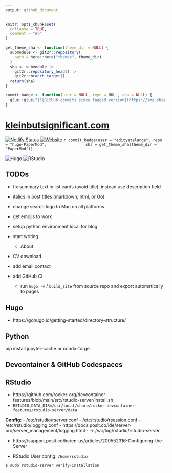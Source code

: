 ```yaml
---
output: github_document
---
```


<!-- README.md is generated from README.Rmd. Please edit that file -->

```r
knitr::opts_chunk$set(
  collapse = TRUE,
  comment = "#>"
)
```


```r
get_theme_sha <- function(theme_dir = NULL) {
  submodule <- git2r::repository(
    path = here::here("themes", theme_dir)
  )
  sha <- submodule |>
    git2r::repository_head() |>
    git2r::branch_target()
  return(sha)
}

commit_badge <- function(user = NULL, repo = NULL, sha = NULL) {
  glue::glue("[![GitHub commits since tagged version](https://img.shields.io/github/commits-since/{user}/{repo}/{sha}?style=flat&logo=github&label=Commits%20since%20last%20theme%20submodule%20pull)](https://github.com/{user}/{repo}/compare/{sha}...master)")
}
```



# [kleinbutsignificant.com](https://www.kleinbutsignificant.com)

<!-- badges: start -->
[![Netlify Status](https://api.netlify.com/api/v1/badges/7fcdb00f-8ea5-499d-a803-2a61544f74f7/deploy-status)](https://app.netlify.com/sites/kleinbutsignificant/deploys)
[![Website](https://img.shields.io/website?url=https%3A%2F%2Fwww.kleinbutsignificant.com&link=https%3A%2F%2Fwww.kleinbutsignificant.com)](https://www.kleinbutsignificant.com)
`r commit_badge(user = "adityatelange", repo = "hugo-PaperMod",
                sha = get_theme_sha(theme_dir = "PaperMod"))`

<!-- [![GitHub commits since tagged version](https://img.shields.io/github/commits-since/adityatelange/hugo-PaperMod/`r readLines(".git/modules/themes/PaperMod/refs/heads/master")`?style=flat&logo=github&label=Commits%20since%20last%20theme%20submodule%20pull)](https://github.com/adityatelange/hugo-PaperMod/compare/`r readLines(".git/modules/themes/PaperMod/refs/heads/master")`...master) -->


<!-- https://shields.io/badges/git-hub-commits-since-tagged-version -->
<!-- https://github.com/adityatelange/hugo-PaperMod/commits/master -->
<!-- https://github.com/adityatelange/hugo-PaperMod/compare/master...21ae19bc2b02089a234509bd4d4bb3a72659999a -->


![Hugo](https://img.shields.io/badge/Hugo-black.svg?style=for-the-badge&logo=Hugo)
![RStudio](https://img.shields.io/badge/RStudio-4285F4?style=for-the-badge&logo=rstudio&logoColor=white)

<!-- ![R](https://img.shields.io/badge/r-%23276DC3.svg?style=for-the-badge&logo=r&logoColor=white) -->
<!-- badges: end -->

## TODOs

- fix summary text in list cards (avoid title), instead use description field
- italics in post titles (markdown, html, or Go)
- change search logo to Mac on all platforms
- get emojis to work
- setup python environment local for blog

- start writing
  - About
- CV download
- add email contact
- add GitHub CI 
  - run `hugo -v` / `build_site` from source repo and export automatically to pages

## Hugo

- https://gohugo.io/getting-started/directory-structure/


## Python

pip install jupyter-cache
or conda-forge

## Devcontainer & GitHub Codespaces



## RStudio 

- https://github.com/rocker-org/devcontainer-features/blob/main/src/rstudio-server/install.sh
- `RSTUDIO_DATA_DIR=/usr/local/share/rocker-devcontainer-features/rstudio-server/data`

**Config:**
- /etc/rstudio/rserver.conf
- /etc/rstudio/rsession.conf
- /etc/rstudio/logging.conf
  - https://docs.posit.co/ide/server-pro/server_management/logging.html
  - -> /var/log/rstudio/rstudio-server

- https://support.posit.co/hc/en-us/articles/200552316-Configuring-the-Server

- RStudio User config: `/home/rstudio`

```
$ sudo rstudio-server verify-installation
```
